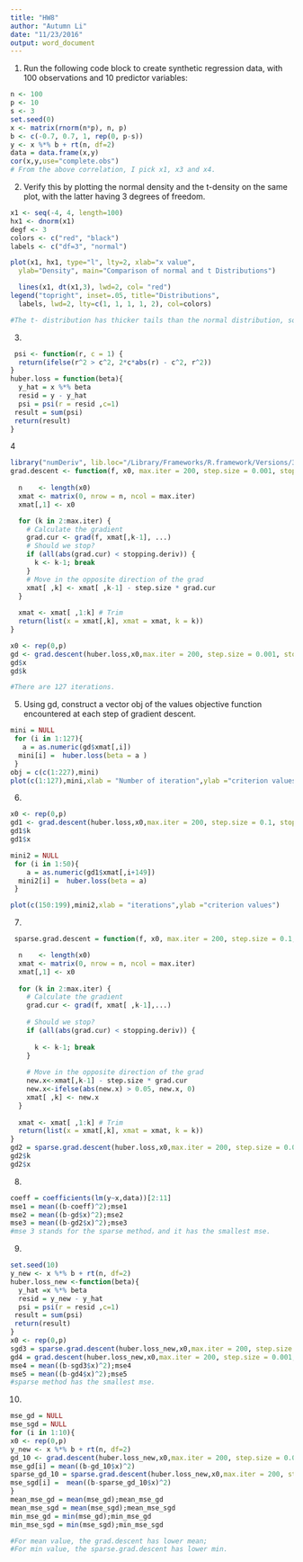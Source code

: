 ```yaml
---
title: "HW8"
author: "Autumn Li"
date: "11/23/2016"
output: word_document
---
```

1. Run the following code block to create synthetic regression data, with 100 observations and 10 predictor variables:
```r
n <- 100
p <- 10
s <- 3
set.seed(0)
x <- matrix(rnorm(n*p), n, p)
b <- c(-0.7, 0.7, 1, rep(0, p-s))
y <- x %*% b + rt(n, df=2)
data = data.frame(x,y)
cor(x,y,use="complete.obs")
# From the above correlation, I pick x1, x3 and x4.
```
2. Verify this by plotting the normal density and the t-density on the same plot, with the latter having 3 degrees of freedom.
```r

x1 <- seq(-4, 4, length=100)
hx1 <- dnorm(x1)
degf <- 3
colors <- c("red", "black")
labels <- c("df=3", "normal")

plot(x1, hx1, type="l", lty=2, xlab="x value",
  ylab="Density", main="Comparison of normal and t Distributions")

  lines(x1, dt(x1,3), lwd=2, col= "red")
legend("topright", inset=.05, title="Distributions",
  labels, lwd=2, lty=c(1, 1, 1, 1, 2), col=colors)

#The t- distribution has thicker tails than the normal distribution, so we are more likely to see large noise terms than we would when we used a normal distribution.
```
3. 
```r
 psi <- function(r, c = 1) {
  return(ifelse(r^2 > c^2, 2*c*abs(r) - c^2, r^2))
}
huber.loss = function(beta){
  y_hat = x %*% beta
  resid = y - y_hat
  psi = psi(r = resid ,c=1)
 result = sum(psi)
 return(result)
}

```
4
```r
library("numDeriv", lib.loc="/Library/Frameworks/R.framework/Versions/3.0/Resources/library")
grad.descent <- function(f, x0, max.iter = 200, step.size = 0.001, stopping.deriv = 0.01, ...) {
  
  n    <- length(x0)
  xmat <- matrix(0, nrow = n, ncol = max.iter)
  xmat[,1] <- x0

  for (k in 2:max.iter) {
    # Calculate the gradient
    grad.cur <- grad(f, xmat[,k-1], ...) 
    # Should we stop?
    if (all(abs(grad.cur) < stopping.deriv)) {
      k <- k-1; break
    }
    # Move in the opposite direction of the grad
    xmat[ ,k] <- xmat[ ,k-1] - step.size * grad.cur
  }
  
  xmat <- xmat[ ,1:k] # Trim
  return(list(x = xmat[,k], xmat = xmat, k = k))
}

x0 <- rep(0,p)
gd <- grad.descent(huber.loss,x0,max.iter = 200, step.size = 0.001, stopping.deriv = 0.1)
gd$x
gd$k

#There are 127 iterations.
```
5. Using gd, construct a vector obj of the values objective function encountered at each step of gradient descent.
```r
mini = NULL
 for (i in 1:127){
   a = as.numeric(gd$xmat[,i])
  mini[i] =  huber.loss(beta = a )
 }
obj = c(c(1:227),mini)
plot(c(1:127),mini,xlab = "Number of iteration",ylab ="criterion values")

```
6.
```r
x0 <- rep(0,p)
gd1 <- grad.descent(huber.loss,x0,max.iter = 200, step.size = 0.1, stopping.deriv = 0.1)
gd1$k
gd1$x

mini2 = NULL
 for (i in 1:50){
    a = as.numeric(gd1$xmat[,i+149])
  mini2[i] =  huber.loss(beta = a)
 }

plot(c(150:199),mini2,xlab = "iterations",ylab ="criterion values")

```
7.
```r
 sparse.grad.descent = function(f, x0, max.iter = 200, step.size = 0.1, stopping.deriv = 0.05, ...) {

  n    <- length(x0)
  xmat <- matrix(0, nrow = n, ncol = max.iter)
  xmat[,1] <- x0
  
  for (k in 2:max.iter) {
    # Calculate the gradient
    grad.cur <- grad(f, xmat[ ,k-1],...) 
    
    # Should we stop?
    if (all(abs(grad.cur) < stopping.deriv)) {
      
      k <- k-1; break
    }
    
    # Move in the opposite direction of the grad
    new.x<-xmat[,k-1] - step.size * grad.cur 
    new.x<-ifelse(abs(new.x) > 0.05, new.x, 0)
    xmat[ ,k] <- new.x
  }
  
  xmat <- xmat[ ,1:k] # Trim
  return(list(x = xmat[,k], xmat = xmat, k = k))
}
gd2 = sparse.grad.descent(huber.loss,x0,max.iter = 200, step.size = 0.001, stopping.deriv = 0.1)
gd2$k
gd2$x
```
8.
```r
coeff = coefficients(lm(y~x,data))[2:11]
mse1 = mean((b-coeff)^2);mse1
mse2 = mean((b-gd$x)^2);mse2
mse3 = mean((b-gd2$x)^2);mse3
#mse 3 stands for the sparse method，and it has the smallest mse.
```
9.
```r
set.seed(10)
y_new <- x %*% b + rt(n, df=2)
huber.loss_new <-function(beta){
  y_hat =x %*% beta
  resid = y_new - y_hat
  psi = psi(r = resid ,c=1)
 result = sum(psi)
 return(result)
}
x0 <- rep(0,p)
sgd3 = sparse.grad.descent(huber.loss_new,x0,max.iter = 200, step.size = 0.001, stopping.deriv = 0.1) 
gd4 = grad.descent(huber.loss_new,x0,max.iter = 200, step.size = 0.001, stopping.deriv = 0.1) 
mse4 = mean((b-sgd3$x)^2);mse4
mse5 = mean((b-gd4$x)^2);mse5
#sparse method has the smallest mse.
```
10.
```r
mse_gd = NULL
mse_sgd = NULL
for (i in 1:10){
x0 <- rep(0,p)
y_new <- x %*% b + rt(n, df=2)
gd_10 <- grad.descent(huber.loss_new,x0,max.iter = 200, step.size = 0.001, stopping.deriv = 0.1) 
mse_gd[i] = mean((b-gd_10$x)^2)
sparse_gd_10 = sparse.grad.descent(huber.loss_new,x0,max.iter = 200, step.size = 0.001, stopping.deriv = 0.1) 
mse_sgd[i] =  mean((b-sparse_gd_10$x)^2)
}
mean_mse_gd = mean(mse_gd);mean_mse_gd
mean_mse_sgd = mean(mse_sgd);mean_mse_sgd
min_mse_gd = min(mse_gd);min_mse_gd
min_mse_sgd = min(mse_sgd);min_mse_sgd

#For mean value, the grad.descent has lower mean;
#For min value, the sparse.grad.descent has lower min.
```